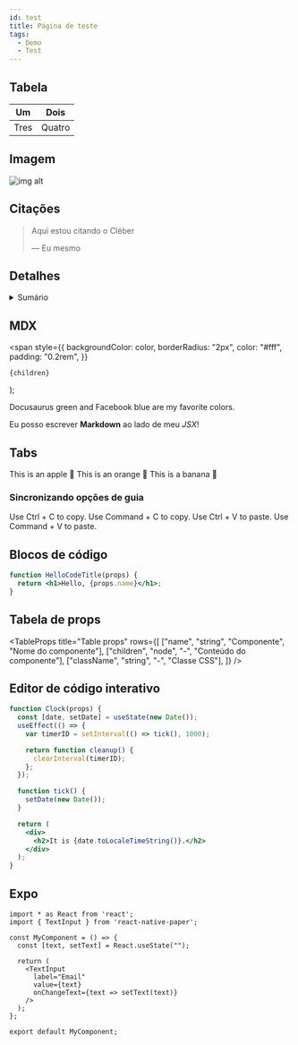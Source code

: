 ```yaml
---
id: test
title: Página de teste
tags:
  - Demo
  - Test
---
```


## Tabela

<table>
  <thead>
    <tr>
      <th>Um</th>
      <th>Dois</th>
    </tr>
  </thead>

  <tbody>
    <tr>
      <td>Tres</td>
      <td>Quatro</td>
    </tr>
  </tbody>
</table>

## Imagem

![img alt](/img/logo.png)

## Citações

> Aqui estou citando o Cléber
>
> — Eu mesmo

## Detalhes

<details>
  <summary>
    Sumário
  </summary>

  <div>
    Corpo do sumário
  </div>
</details>

## MDX

  <span
    style={{
      backgroundColor: color,
      borderRadius: "2px",
      color: "#fff",
      padding: "0.2rem",
    }}
  >
    {children}
  </span>
);

<Highlight color="#25c2a0">Docusaurus green</Highlight> and <Highlight color="#1877F2">
  Facebook blue
</Highlight> are my favorite colors.

Eu posso escrever **Markdown** ao lado de meu _JSX_!

## Tabs


<Tabs>
  <TabItem value="apple" label="Apple" default>
    This is an apple 🍎
  </TabItem>
  <TabItem value="orange" label="Orange">
    This is an orange 🍊
  </TabItem>
  <TabItem value="banana" label="Banana">
    This is a banana 🍌
  </TabItem>
</Tabs>

### Sincronizando opções de guia

<Tabs groupId="operating-systems">
  <TabItem value="win" label="Windows">
    Use Ctrl + C to copy.
  </TabItem>
  <TabItem value="mac" label="macOS">
    Use Command + C to copy.
  </TabItem>
</Tabs>

<Tabs groupId="operating-systems">
  <TabItem value="win" label="Windows">
    Use Ctrl + V to paste.
  </TabItem>
  <TabItem value="mac" label="macOS">
    Use Command + V to paste.
  </TabItem>
</Tabs>

## Blocos de código

```jsx title="/src/components/HelloCodeTitle.js"
function HelloCodeTitle(props) {
  return <h1>Hello, {props.name}</h1>;
}
```

## Tabela de props


<TableProps
  title="Table props"
  rows={[
    ["name", "string", "Componente", "Nome do componente"],
    ["children", "node", "-", "Conteúdo do componente"],
    ["className", "string", "-", "Classe CSS"],
  ]}
/>

## Editor de código interativo

```jsx live
function Clock(props) {
  const [date, setDate] = useState(new Date());
  useEffect(() => {
    var timerID = setInterval(() => tick(), 1000);

    return function cleanup() {
      clearInterval(timerID);
    };
  });

  function tick() {
    setDate(new Date());
  }

  return (
    <div>
      <h2>It is {date.toLocaleTimeString()}.</h2>
    </div>
  );
}
```

## Expo

```SnackPlayer
import * as React from 'react';
import { TextInput } from 'react-native-paper';

const MyComponent = () => {
  const [text, setText] = React.useState("");

  return (
    <TextInput
      label="Email"
      value={text}
      onChangeText={text => setText(text)}
    />
  );
};

export default MyComponent;
```
